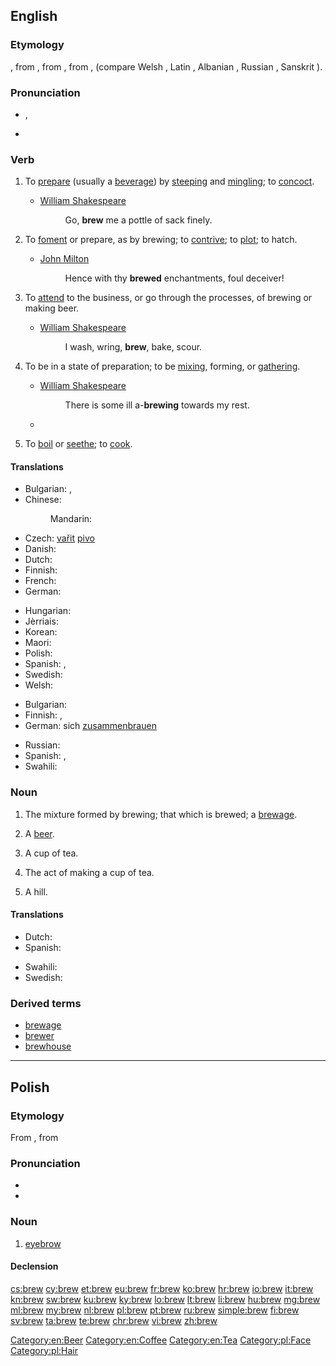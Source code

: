 ==English==

===Etymology===
{{etyl|enm|en}} {{term|brewen|lang=enm}}, from {{etyl|ang|en}} {{term/t|ang|brēowan}}, from {{etyl|gem-pro|en}} {{term/t|gem-pro|*brewwaną}}, from {{etyl|ine-pro|en}} {{term/t|ine-pro|*bʰreuh₁-}}, {{term/t|ine-pro|*bʰreh₁u-}} (compare Welsh {{term|berw||boiling|lang=cy}}, Latin {{term/t|la|fervēre}}, Albanian {{term|mbruaj||to knead|lang=sq}}, Russian {{term|бруя||current|tr=brujá|lang=ru}}, Sanskrit {{term|भुर्वन्||motion of water|tr=bhurván|lang=sa}}).

===Pronunciation===
* {{enPR|bro͞o}}, {{IPA|/bruː/}}
* {{rhymes|uː}}

===Verb===
{{en-verb}}

# {{context|transitive|lang=en}} To [[prepare]] (usually a [[beverage]]) by [[steep]]ing and [[mingle|mingling]]; to [[concoct]].
#* [[w:William Shakespeare|William Shakespeare]]
#*: Go, '''brew''' me a pottle of sack finely.
# {{context|transitive|lang=en}} To [[foment]] or prepare, as by brewing; to [[contrive]]; to [[plot]]; to hatch.
#* [[w:John Milton|John Milton]]
#*: Hence with thy '''brewed''' enchantments, foul deceiver!
# {{context|intransitive|lang=en}} To [[attend]] to the business, or go through the processes, of brewing or making beer.
#* [[w:William Shakespeare|William Shakespeare]]
#*: I wash, wring, '''brew''', bake, scour.
# {{context|intransitive|lang=en}} To be in a state of preparation; to be [[mix]]ing, forming, or [[gather]]ing.
#* [[w:William Shakespeare|William Shakespeare]]
#*: There is some ill a-'''brewing''' towards my rest.
#* {{quote-news
|year=2011
|date=January 11
|author=Jonathan Stevenson
|title=West Ham 2 - 1 Birmingham
|work=BBC
|url=http://news.bbc.co.uk/sport2/hi/football/league_cup/9354485.stm
|page=
|passage=Grant may have considered that only a performance of the very highest quality could keep him in a job - and the way his players started the game gave the 55-year-old shelter from the storm that was '''brewing'''.}}
# {{context|transitive|obsolete|lang=en}} To [[boil]] or [[seethe]]; to [[cook]].

====Translations====
{{trans-top|to prepare liquor}}
* Bulgarian: {{t+|bg|смесвам}}, {{t+|bg|забърквам}}
* Chinese:
*: Mandarin: {{t+|cmn|酿造|tr=niángzào|sc=Hani}}
* Czech: [[vařit]] [[pivo]] {{qualifier|about beer}}
* Danish: {{t|da|brygge}}
* Dutch: {{t+|nl|brouwen}}
* Finnish: {{t|fi|panna olutta}}
* French: {{t+|fr|brasser}}
* German: {{t+|de|brauen}}
{{trans-mid}}
* Hungarian: {{t+|hu|főz}}
* Jèrriais: {{t|roa-jer|brachi}}
* Korean: {{t|ko|양조하다|tr=yangjohada|sc=Kore}}
* Maori: {{t|mi|kōpiro}}
* Polish: {{t+|pl|warzyć}}
* Spanish: {{t+|es|fermentar}}, {{t|es|destilar}}
* Swedish: {{t+|sv|brygga}}
* Welsh: {{t+|cy|bragu}}
{{trans-bottom}}

{{trans-top|to be in a state of preparation; to be mixing, forming, or gathering}}
* Bulgarian: {{t+|bg|приготвям}}
* Finnish: {{t|fi|valmistella}}, {{t|fi|olla tekeillä}}
* German: sich [[zusammenbrauen]]
{{trans-mid}}
* Russian: {{t+|ru|заваривать|tr=zavárivatʹ|sc=Cyrl}}
* Spanish: {{t+|es|hirviendo}}, {{t+|es|fermentando}}
* Swahili: {{t+|sw|chebuka}}
{{trans-bottom}}

===Noun===
{{en-noun}}

# The mixture formed by brewing; that which is brewed; a [[brewage]].
# {{context|slang|lang=en}} A [[beer]].
# {{context|British|NZ|lang=en}} A cup of tea.
# {{context|British|NZ|lang=en}} The act of making a cup of tea.
# {{context|British|informal|lang=en}} A hill.

====Translations====
{{trans-top|something brewed}}
* Dutch: {{t+|nl|brouwsel|n}}
* Spanish: {{t|es|destilado|m}}
{{trans-mid}}
* Swahili: {{t+|sw|chebuka}}
* Swedish: {{t|sv|brygd|c}}
{{trans-bottom}}

===Derived terms===
* [[brewage]]
* [[brewer]]
* [[brewhouse]]

[[Category:en:Beer]]
[[Category:en:Coffee]]
[[Category:en:Tea]]

----

==Polish==

===Etymology===
From {{etyl|sla-pro|pl}} {{term/t|sla-pro|*bry}}, from {{etyl|ine-pro|pl}} {{term/t|ine-pro|*h₃bʰruHs}}

===Pronunciation===
* {{IPA|[brɛf]|lang=pl}}
* {{audio|Pl-brew.ogg|audio}}

===Noun===
{{pl-noun|f}}

# [[eyebrow]]

====Declension====
{{pl-decl-noun
|brew|brwi
|brwi|brwi
|brwi|brwiom
|brew|brwi
|brwią|brwiami
|brwi|brwiach
|brwi|brwi
}}

[[Category:pl:Face]]
[[Category:pl:Hair]]

[[cs:brew]]
[[cy:brew]]
[[et:brew]]
[[eu:brew]]
[[fr:brew]]
[[ko:brew]]
[[hr:brew]]
[[io:brew]]
[[it:brew]]
[[kn:brew]]
[[sw:brew]]
[[ku:brew]]
[[ky:brew]]
[[lo:brew]]
[[lt:brew]]
[[li:brew]]
[[hu:brew]]
[[mg:brew]]
[[ml:brew]]
[[my:brew]]
[[nl:brew]]
[[pl:brew]]
[[pt:brew]]
[[ru:brew]]
[[simple:brew]]
[[fi:brew]]
[[sv:brew]]
[[ta:brew]]
[[te:brew]]
[[chr:brew]]
[[vi:brew]]
[[zh:brew]]